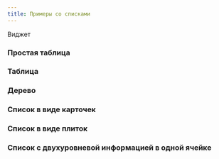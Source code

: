 ```yaml
---
title: Примеры со списками
---
```


Виджет

### Простая таблица
<Sandbox projectId="uxcases_list_simple_table" />


### Таблица
<Sandbox projectId="uxcases_list_table" />


### Дерево
<Sandbox projectId="uxcases_list_tree" />


### Cписок в виде карточек
<Sandbox projectId="uxcases_list_cards" />


### Список в виде плиток
<Sandbox projectId="uxcases_list_tiles" />


### Список с двухуровневой информацией в одной ячейке
<Sandbox projectId="uxcases_list_two_level_list" />
